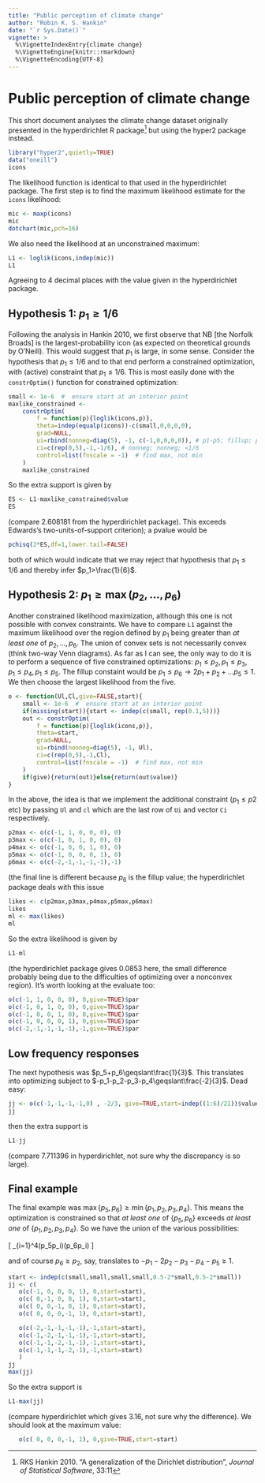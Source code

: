 ```yaml
---
title: "Public perception of climate change"
author: "Robin K. S. Hankin"
date: "`r Sys.Date()`"
vignette: >
  %\VignetteIndexEntry{climate change}
  %\VignetteEngine{knitr::rmarkdown}
  %\VignetteEncoding{UTF-8}
---
```



# Public perception of climate change

This short document analyses the climate change dataset originally
presented in the hyperdirichlet R package^[RKS Hankin 2010.  "A
generalization of the Dirichlet distribution", *Journal of Statistical
Software*, 33:11] but using the hyper2 package instead.


```r
library("hyper2",quietly=TRUE)
data("oneill")
icons
```

The likelihood function is identical to that used in the
hyperdirichlet package.  The first step is to find the maximum
likelihood estimate for the ```icons``` likelihood:

```r
mic <- maxp(icons)
mic
dotchart(mic,pch=16)
```

We also need the likelihood at an unconstrained maximum:

```r
L1 <- loglik(icons,indep(mic))
L1
```

Agreeing to 4 decimal places with the value given in the
hyperdirichlet package.

## Hypothesis 1: $p_1\geqslant 1/6$

Following the analysis in Hankin 2010, we first observe that NB [the
Norfolk Broads] is the largest-probability icon (as expected on
theoretical grounds by O'Neill).  This would suggest that $p_1$ is
large, in some sense.  Consider the hypothesis that $p_1\leqslant 1/6$
and to that end perform a constrained optimization, with (active)
constraint that $p_1\leqslant 1/6$.  This is most easily done with the
```constrOptim()``` function for constrained optimization:

```r
small <- 1e-6  #  ensure start at an interior point
maxlike_constrained <-
    constrOptim(
        f = function(p){loglik(icons,p)},  
        theta=indep(equalp(icons))-c(small,0,0,0,0),
        grad=NULL,
        ui=rbind(nonneg=diag(5), -1, c(-1,0,0,0,0)), # p1-p5; fillup; p1
        ci=c(rep(0,5),-1,-1/6), # nonneg; nonneg; <1/6
        control=list(fnscale = -1)  # find max, not min
    )
    maxlike_constrained
```	

So the extra support is given by

```r
ES <- L1-maxlike_constrained$value 
ES
```

(compare 2.608181 from the hyperdirichlet package).  This exceeds
Edwards's two-units-of-support criterion); a pvalue would be

```r
pchisq(2*ES,df=1,lower.tail=FALSE)
```

both of which would indicate that we may reject that hypothesis that
$p_1\leqslant 1/6$ and thereby infer $p_1>\frac{1}{6}$.

## Hypothesis 2: $p_1\geqslant\max\left(p_2,\ldots,p_6\right)$

Another constrained likelihood maximization, although this one is not
possible with convex constraints.  We have to compare ```L1``` against
the maximum likelihood over the region defined by $p_1$ being greater
than *at least one* of $p_2,\ldots,p_6$.  The union of convex sets is
not necessarily convex (think two-way Venn diagrams).  As far as I can
see, the only way to do it is to perform a sequence of five
constrained optimizations: $p_1\leq p_2, p_1\leq p_3, p_1\leq p_4,
p_1\leq p_5$.  The fillup constaint would be $p_1\leq
p_6\longrightarrow 2p_1+p_2+\ldots p_5\leq 1$.  We then choose the
largest likelihood from the five.

```r
o <- function(Ul,Cl,give=FALSE,start){
    small <- 1e-6  #  ensure start at an interior point
    if(missing(start)){start <- indep(c(small, rep(0.1,5)))}
    out <- constrOptim(
        f = function(p){loglik(icons,p)},  
        theta=start,
        grad=NULL,
        ui=rbind(nonneg=diag(5), -1, Ul),
        ci=c(rep(0,5),-1,Cl), 
        control=list(fnscale = -1)  # find max, not min
    )
    if(give){return(out)}else{return(out$value)}
}
```

In the above, the idea is that we implement the additional constraint
($p_1\leq p2$ etc) by passing ```Ul``` and ```cl``` which are the last
row of ```Ui``` and vector ```Ci``` respectively.

```r
p2max <- o(c(-1, 1, 0, 0, 0), 0)
p3max <- o(c(-1, 0, 1, 0, 0), 0)
p4max <- o(c(-1, 0, 0, 1, 0), 0)
p5max <- o(c(-1, 0, 0, 0, 1), 0)
p6max <- o(c(-2,-1,-1,-1,-1),-1)
```

(the final line is different because $p_6$ is the fillup value; the
hyperdirichlet package deals with this issue 

```r
likes <- c(p2max,p3max,p4max,p5max,p6max)
likes
ml <- max(likes)
ml
```

So the extra likelihood is given by

```r
L1-ml
```

(the hyperdirichlet package gives 0.0853 here, the small difference
probably being due to the difficulties of optimizing over a nonconvex
region).  It's worth looking at the evaluate too:

```r
o(c(-1, 1, 0, 0, 0), 0,give=TRUE)$par
o(c(-1, 0, 1, 0, 0), 0,give=TRUE)$par
o(c(-1, 0, 0, 1, 0), 0,give=TRUE)$par
o(c(-1, 0, 0, 0, 1), 0,give=TRUE)$par
o(c(-2,-1,-1,-1,-1),-1,give=TRUE)$par
```

## Low frequency responses

The next hypothesis was $p_5+p_6\geqslant\frac{1}{3}$.  This translates
into optimizing subject to $-p_1-p_2-p_3-p_4\geqslant\frac{-2}{3}$.  Dead
easy:

```r
jj <- o(c(-1,-1,-1,-1,0) , -2/3, give=TRUE,start=indep((1:6)/21))$value
jj
```

then the extra support is 

```r
L1-jj
```

(compare 7.711396 in hyperdirichlet, not sure why the discrepancy is
so large).

## Final example

The final example was
$\max\left\{p_5,p_6\right\}\geqslant\min\left\{p_1,p_2,p_3,p_4\right\}$.
This means the optimization is constrained so that *at least one* of
$\left\{p_5,p_6\right\}$ exceeds *at least one* of
$\left\{p_1,p_2,p_3,p_4\right\}$.  So we have the union of the various
possibilities:

\[
\bigcup_{i=1}^4(p_5\geqslant p_i)\cup(p_6\geqslant p_i)
\]

and of course $p_6\geqslant p_2$, say, translates to
$-p_1-2p_2-p_3-p_4-p_5\geqslant 1$.

```r
start <- indep(c(small,small,small,small,0.5-2*small,0.5-2*small))
jj <- c(
   o(c(-1, 0, 0, 0, 1), 0,start=start),
   o(c( 0,-1, 0, 0, 1), 0,start=start),
   o(c( 0, 0,-1, 0, 1), 0,start=start),
   o(c( 0, 0, 0,-1, 1), 0,start=start),

   o(c(-2,-1,-1,-1,-1),-1,start=start),
   o(c(-1,-2,-1,-1,-1),-1,start=start),
   o(c(-1,-1,-2,-1,-1),-1,start=start),
   o(c(-1,-1,-1,-2,-1),-1,start=start)
   )
jj
max(jj)
```

So the extra support is

```r
L1-max(jj)
```
(compare hyperdirichlet which gives 3.16, not sure why the difference).
We should look at the maximum value:

```r
   o(c( 0, 0, 0,-1, 1), 0,give=TRUE,start=start)
```
